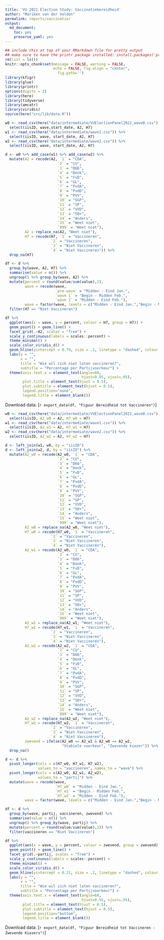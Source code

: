 ```yaml
---
title: 'VU 2021 Election Study: Vaccinatiebereidheid'
author: "Mariken van der Velden"
permalink: reports/vaccinatie/
output: 
  md_document:
    toc: yes
    preserve_yaml: yes
---
```


```r
## include this at top of your RMarkdown file for pretty output
## make sure to have the printr package installed: install.packages('printr')
rm(list = ls())
knitr::opts_chunk$set(message = FALSE, warning = FALSE, 
                      echo = FALSE, fig.align = "center",
                        fig.path='')
library(kfigr) 
library(glue)
library(printr)
options(digits = 2)
library(here)
library(tidyverse)
library(amcatr)
library(viridis)
source(here("src/lib/data.R"))
```

```r
w0 <- read_csv(here("data/intermediate/VUElectionPanel2021_wave0.csv")) %>%
  select(iisID, wave,start_date, A2, H7)
w1 <- read_csv(here("data/intermediate/wave1.csv")) %>%
  select(iisID, wave, start_date, A2, H7)
w2 <- read_csv(here("data/intermediate/wave2.csv")) %>%
  select(iisID, wave, start_date, A2, H7)

d <- w0 %>% add_case(w1) %>% add_case(w2) %>%
  mutate(A2 = recode(A2, `1` = "CDA", 
                        `2` = "CU", 
                        `3` = "D66", 
                        `4` = "Denk", 
                        `5` = "FvD",
                        `6` = "GL", 
                        `7` = "PvdA", 
                        `8` = "PvdD", 
                        `9` = "PVV", 
                        `10` = "SGP", 
                        `11` = "SP", 
                        `12` = "VVD", 
                        `13` = "50+",
                        `14` = "Anders",
                        `15` = "Weet niet",
                        `999` = "Weet niet"),
         A2 = replace_na(A2, "Weet niet"),
         H7 = recode(H7, `1` = "Vaccineren", 
                     `2` = "Vaccineren", 
                     `3` = "Niet Vaccineren", 
                     `4` = "Niet Vaccineren")) %>%
  drop_na(H7)

df <- d %>%
  group_by(wave, A2, H7) %>%
  summarise(value = n()) %>%
  ungroup() %>% group_by(wave, A2) %>%
  mutate(percent = round(value/sum(value),2),
         wave = recode(wave, 
                       `pre-wave` = "Midden - Eind Jan.",
                       `wave 1` = "Begin - Midden Feb.",
                       `wave 2` = "Midden - Eind Feb."),
         wave = factor(wave, levels = c("Midden - Eind Jan.","Begin - Midden Feb.", "Midden - Eind Feb."))) %>%
  filter(H7 == "Niet Vaccineren")

df %>%
  ggplot(aes(x = wave, y = percent, colour = H7, group = H7)) +
  geom_point() + geom_line() + 
  facet_grid(.~A2, scales = "free") + 
  scale_y_continuous(labels = scales::percent) +
  theme_minimal() +
  scale_color_viridis_d() +  
  geom_hline(yintercept = 0.79, size = .2, linetype = "dashed", colour = "darkgrey") +
  labs(y = "", 
       x = "",
       title = "Wie wil zich niet laten vaccineren?",
       subtitle = "Percentage per Partijvoorkeur") +
  theme(axis.text.x = element_text(angle=60, 
                                   hjust=0.95, vjust=.95),
        plot.title = element_text(hjust = 0.5),
        plot.subtitle = element_text(hjust = 0.5),
        legend.position="none",
        legend.title = element_blank())
```
Download data: [`r export_data(df, "Figuur Bereidheid tot Vaccineren")`]


```r
w0 <- read_csv(here("data/intermediate/VUElectionPanel2021_wave0.csv")) %>%
  select(iisID, A2_w0 = A2, H7_w0 = H7)
w1 <- read_csv(here("data/intermediate/wave1.csv")) %>%
  select(iisID, A2_w1 = A2, H7_w1 = H7)
w2 <- read_csv(here("data/intermediate/wave2.csv")) %>%
  select(iisID, A2_w2 = A2, H7_w2 = H7)

d <- left_join(w1, w0, by = "iisID")
d <- left_join(w2, d, by = "iisID") %>%
  mutate(A2_w0 = recode(A2_w0, `1` = "CDA", 
                        `2` = "CU", 
                        `3` = "D66", 
                        `4` = "Denk", 
                        `5` = "FvD",
                        `6` = "GL", 
                        `7` = "PvdA", 
                        `8` = "PvdD", 
                        `9` = "PVV", 
                        `10` = "SGP", 
                        `11` = "SP", 
                        `12` = "VVD", 
                        `13` = "50+",
                        `14` = "Anders",
                        `15` = "Weet niet",
                        `999` = "Weet niet"),
         A2_w0 = replace_na(A2_w0, "Weet niet"),
         H7_w0 = recode(H7_w0, `1` = "Vaccineren", 
                     `2` = "Vaccineren", 
                     `3` = "Niet Vaccineren", 
                     `4` = "Niet Vaccineren"),
         A2_w1 = recode(A2_w0, `1` = "CDA", 
                        `2` = "CU", 
                        `3` = "D66", 
                        `4` = "Denk", 
                        `5` = "FvD",
                        `6` = "GL", 
                        `7` = "PvdA", 
                        `8` = "PvdD", 
                        `9` = "PVV", 
                        `10` = "SGP", 
                        `11` = "SP", 
                        `12` = "VVD", 
                        `13` = "50+",
                        `14` = "Anders",
                        `15` = "Weet niet",
                        `999` = "Weet niet"),
         A2_w1 = replace_na(A2_w1, "Weet niet"),
         H7_w1 = recode(H7_w1, `1` = "Vaccineren", 
                     `2` = "Vaccineren", 
                     `3` = "Niet Vaccineren", 
                     `4` = "Niet Vaccineren"),
         A2_w2 = recode(A2_w2, `1` = "CDA", 
                        `2` = "CU", 
                        `3` = "D66", 
                        `4` = "Denk", 
                        `5` = "FvD",
                        `6` = "GL", 
                        `7` = "PvdA", 
                        `8` = "PvdD", 
                        `9` = "PVV", 
                        `10` = "SGP", 
                        `11` = "SP", 
                        `12` = "VVD", 
                        `13` = "50+",
                        `14` = "Anders",
                        `15` = "Weet niet",
                        `999` = "Weet niet"),
         A2_w2 = replace_na(A2_w2, "Weet niet"),
         H7_w2 = recode(H7_w2, `1` = "Vaccineren", 
                     `2` = "Vaccineren", 
                     `3` = "Niet Vaccineren", 
                     `4` = "Niet Vaccineren"),
         zwevend = ifelse(A2_w0 == A2_w1 & A2_w0 == A2_w2, 
                          "Stabiele voorkeur", "Zwevende kiezer")) %>%
  drop_na()

d <- d %>%
  pivot_longer(cols = c(H7_w0, H7_w1, H7_w2), 
               values_to = "vaccineren", names_to = "wave") %>%
  pivot_longer(cols = c(A2_w0, A2_w1, A2_w2),
               values_to = "partij") %>%
  mutate(wave = recode(wave,
                       `H7_w0` = "Midden - Eind Jan.",
                       `H7_w1` = "Begin - Midden Feb.",
                       `H7_w2` = "Midden - Eind Feb."),
         wave = factor(wave, levels = c("Midden - Eind Jan.","Begin - Midden Feb.", "Midden - Eind Feb.")))

df <- d %>%
  group_by(wave, partij, vaccineren, zwevend) %>%
  summarise(value = n()) %>%
  ungroup() %>% group_by(wave, partij) %>%
  mutate(percent = round(value/sum(value),2)) %>%
  filter(vaccineren == "Niet Vaccineren")

df %>%
  ggplot(aes(x = wave, y = percent, colour = zwevend, group = zwevend)) +
  geom_point() + geom_line() + 
  facet_grid(.~partij, scales = "free") + 
  scale_y_continuous(labels = scales::percent) +
  theme_minimal() +
  scale_color_viridis_d() +  
  geom_hline(yintercept = 0.21, size = .2, linetype = "dashed", colour = "darkgrey") +
  labs(y = "", 
       x = "",
       title = "Wie wil zich niet laten vaccineren?",
       subtitle = "Percentage per Partijvoorkeur") +
  theme(axis.text.x = element_text(angle=60, 
                                   hjust=0.95, vjust=.95),
        plot.title = element_text(hjust = 0.5),
        plot.subtitle = element_text(hjust = 0.5),
        legend.position="bottom",
        legend.title = element_blank())
```
Download data: [`r export_data(df, "Figuur Bereidheid tot Vaccineren - Zwevende Kiezers")`]

